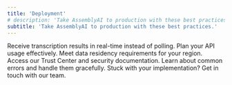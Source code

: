 ```yaml
---
title: 'Deployment'
# description: 'Take AssemblyAI to production with these best practices.'
subtitle: 'Take AssemblyAI to production with these best practices.'
---
```


<CardGroup cols={2}>
  <Card title="Webhooks" icon="webhook" href="/docs/build-with-assembly-ai/deployment/webhooks">
    Receive transcription results in real-time instead of polling.
  </Card>
  <Card title="Usage limits" icon="gauge-high" href="/docs/build-with-assembly-ai/deployment/usage-limits">
    Plan your API usage effectively. 
  </Card>
  <Card title="Available cloud regions" icon="cloud" href="/docs/speech-to-text/pre-recorded-audio#select-the-region">
    Meet data residency requirements for your region.
  </Card>
  <Card title="Security" icon="shield-check" href="https://assembly.ai/trust">
    Access our Trust Center and security documentation. 
  </Card>
  <Card title="Error Handling" icon="bug" href="https://github.com/AssemblyAI/cookbook/blob/master/core-transcription/common_errors_and_solutions.md">
    Learn about common errors and handle them gracefully.
  </Card>
  <Card title="Need Help?" icon="headset" href="https://assembly.ai/support">
    Stuck with your implementation? Get in touch with our team.
  </Card>

</CardGroup>

